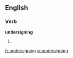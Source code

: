 
==English==

===Verb===
'''undersigning'''

# {{present participle of|[[undersign]]}}

[[fr:undersigning]]
[[vi:undersigning]]